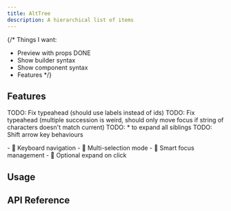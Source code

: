 ```yaml
---
title: AltTree
description: A hierarchical list of items
---
```


{/*
Things I want:
- Preview with props DONE
- Show builder syntax
- Show component syntax
- Features
*/}

<Preview client:load />


## Features

TODO: Fix typeahead (should use labels instead of ids)
TODO: Fix typeahead (multiple succession is weird, should only move focus if string of characters doesn't match current)
TODO: * to expand all siblings
TODO: Shift arrow key behaviours

<Features>
	- 🎹 Keyboard navigation
	- 🍃 Multi-selection mode
	- 🧠 Smart focus management
	- 🌳 Optional expand on click
</Features>

## Usage

## API Reference

<ApiTable entry="AltTree" />
